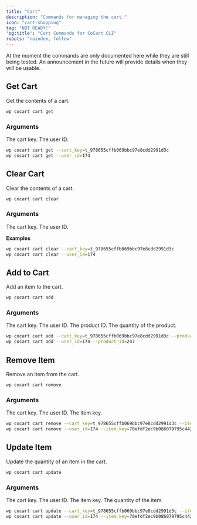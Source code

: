 ```yaml
---
title: "Cart"
description: "Commands for managing the cart."
icon: "cart-shopping"
tag: "NOT READY!"
'og:title': "Cart Commands for CoCart CLI"
robots: "noindex, follow"
---
```


<Warning>
    At the moment the commands are only documented here while they are still being tested. An announcement in the future will provide details when they will be usable.
</Warning>

## Get Cart

Get the contents of a cart.

```bash
wp cocart cart get
```

### Arguments

<ParamField path="cart_key" type="string">
    The cart key.
</ParamField>

<ParamField path="user_id" type="int">
    The user ID.
</ParamField>

```bash
wp cocart cart get --cart_key=t_978655cffb069bbc97e8cdd2991d3c
wp cocart cart get --user_id=174
```

## Clear Cart

Clear the contents of a cart.

```bash
wp cocart cart clear
```

### Arguments

<ParamField path="cart_key" type="string">
    The cart key.
</ParamField>

<ParamField path="user_id" type="int">
    The user ID.
</ParamField>

**Examples**

```bash
wp cocart cart clear --cart_key=t_978655cffb069bbc97e8cdd2991d3c
wp cocart cart clear --user_id=174
```

## Add to Cart

Add an item to the cart.

```bash
wp cocart cart add
```

### Arguments

<ParamField path="cart_key" type="string">
    The cart key.
</ParamField>

<ParamField path="user_id" type="int">
    The user ID.
</ParamField>

<ParamField path="product_id" type="int" required>
    The product ID.
</ParamField>

<ParamField path="quantity" type="int">
    The quantity of the product.
</ParamField>

```bash
wp cocart cart add --cart_key=t_978655cffb069bbc97e8cdd2991d3c --product_id=247
wp cocart cart add --user_id=174 --product_id=247
```

## Remove Item

Remove an item from the cart.

```bash
wp cocart cart remove
```

### Arguments

<ParamField path="cart_key" type="string">
    The cart key.
</ParamField>

<ParamField path="user_id" type="int">
    The user ID.
</ParamField>

<ParamField path="item_key" type="int" required>
    The item key.
</ParamField>

```bash
wp cocart cart remove --cart_key=t_978655cffb069bbc97e8cdd2991d3c --item_key=70efdf2ec9b086079795c442636b55fb
wp cocart cart remove --user_id=174 --item_key=70efdf2ec9b086079795c442636b55fb
```

## Update Item

Update the quantity of an item in the cart.

```bash
wp cocart cart update
```

### Arguments

<ParamField path="cart_key" type="string">
    The cart key.
</ParamField>

<ParamField path="user_id" type="int">
    The user ID.
</ParamField>

<ParamField path="item_key" type="int" required>
    The item key.
</ParamField>

<ParamField path="quantity" type="int" required>
    The quantity of the item.
</ParamField>

```bash
wp cocart cart update --cart_key=t_978655cffb069bbc97e8cdd2991d3c --item_key=70efdf2ec9b086079795c442636b55fb --quantity=2
wp cocart cart update --user_id=174 --item_key=70efdf2ec9b086079795c442636b55fb --quantity=2
```
